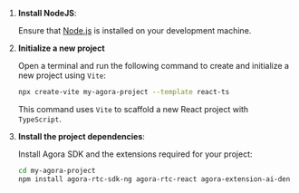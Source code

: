 
<PlatformWrapper platform="react-js">

1. **Install NodeJS**:

    Ensure that [Node.js](https://nodejs.org/en) is installed on your development machine.

1. **Initialize a new project**
    
    Open a terminal and run the following command to create and initialize a new project using `Vite`:

    ```bash
    npx create-vite my-agora-project --template react-ts
    ```
    This command uses `Vite` to scaffold a new React project with `TypeScript`.

1. **Install the project dependencies**:
    
    Install Agora SDK and the extensions required for your project:

    ```bash
    cd my-agora-project
    npm install agora-rtc-sdk-ng agora-rtc-react agora-extension-ai-denoiser agora-extension-spatial-audio agora-extension-virtual-background --save
    ```

</PlatformWrapper>